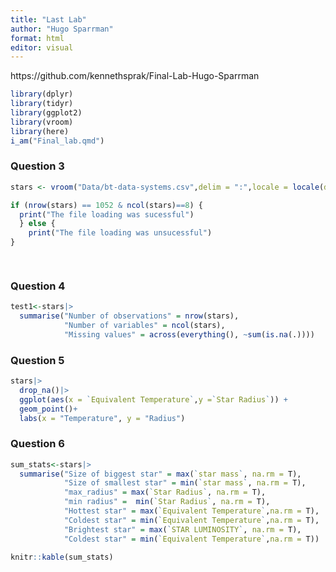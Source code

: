 ```yaml
---
title: "Last Lab"
author: "Hugo Sparrman"
format: html
editor: visual
---
```


https://github.com/kennethsprak/Final-Lab-Hugo-Sparrman

```r
library(dplyr)
library(tidyr)
library(ggplot2)
library(vroom)
library(here)
i_am("Final_lab.qmd")
```

### Question 3
```r
stars <- vroom("Data/bt-data-systems.csv",delim = ":",locale = locale(decimal_mark = ","))

if (nrow(stars) == 1052 & ncol(stars)==8) {
  print("The file loading was sucessful")
  } else {
    print("The file loading was unsucessful")
}

  
```

### Question 4
```r
test1<-stars|>
  summarise("Number of observations" = nrow(stars),
            "Number of variables" = ncol(stars),
            "Missing values" = across(everything(), ~sum(is.na(.))))

```

### Question 5

```r
stars|>
  drop_na()|>
  ggplot(aes(x = `Equivalent Temperature`,y =`Star Radius`)) +
  geom_point()+
  labs(x = "Temperature", y = "Radius")
```

### Question 6 

```r
sum_stats<-stars|>
  summarise("Size of biggest star" = max(`star mass`, na.rm = T),
            "Size of smallest star" = min(`star mass`, na.rm = T),
            "max_radius" = max(`Star Radius`, na.rm = T),
            "min radius" =  min(`Star Radius`, na.rm = T),
            "Hottest star" = max(`Equivalent Temperature`,na.rm = T),
            "Coldest star" = min(`Equivalent Temperature`,na.rm = T),
            "Brightest star" = max(`STAR LUMINOSITY`, na.rm = T),
            "Coldest star" = min(`Equivalent Temperature`,na.rm = T))

knitr::kable(sum_stats)


```


